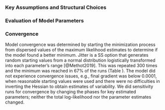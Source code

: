 ### Key Assumptions and Structural Choices


### Evaluation of Model Parameters




### Convergence

Model convergence was determined by starting the minimization process from dispersed 
values of the maximum likelihood estimates to determine if the model found a better 
minimum. Jitter is a SS option that generates random starting values from a normal 
distribution logistically transformed into each parameter’s range [@Methot2019]. This 
was repeated 300 times and the minimum was reached in 67% of the runs  (Table \ref{tab:jitter}).
The model did not experience convergence issues, e.g., final gradient was below 0.0001,
when reasonable starting values were used and there were no difficulties in inverting 
the Hessian to obtain estimates of variability.  We did sensitivity runs for 
convergence by changing the phases for key estimated parameters; neither the total 
log-likelihood nor the parameter estimates changed.
